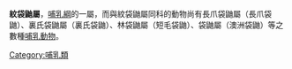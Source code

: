 {{Unreferenced|time=2019-04-10T10:12:52+00:00}}
{{Automatic Taxobox
| name = 紋袋鼬屬
| image = MyoictisWallaciiWolf.jpg
| image_caption =''{{tsl|en|Myoictis wallacii||Myoictis wallacii}}''
| taxon = Myoictis
| authority = [[约翰·爱德华·格雷|Gray]], 1858
| type_species = ''[[Wallace's_dasyure|Myoictis wallacii]]''
| type_species_authority = [[约翰·爱德华·格雷|Gray]], 1858
| subdivision_ranks = [[物种|物种]]
| subdivision = 
* ''{{tsl|en|Woolley's three-striped dasyure||M. leucura}}''
* [[三紋袋鼬|三紋袋鼬]] ''M. melas''
* ''{{tsl|es|Myoictis wallacii||M. wallacii}}''
* ''{{tsl|en|Myoictis wavicus||M. wavicus}}''
}}
'''紋袋鼬屬'''，[[哺乳綱|哺乳綱]]的一屬，而與紋袋鼬屬同科的動物尚有長爪袋鼬屬（長爪袋鼬）、裏氏袋鼬屬（裏氏袋鼬）、林袋鼬屬（短毛袋鼬）、袋鼬屬（澳洲袋鼬）等之數種[[哺乳動物|哺乳動物]]。
{{Agreodontia}}
{{Taxonbar|from=Q1479606}}

[[Category:哺乳類|Category:哺乳類]]


{{哺乳动物小作品}}